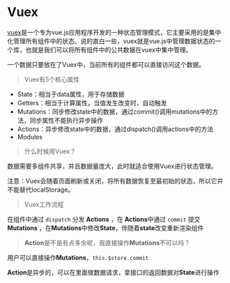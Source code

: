 # Vuex

[vuex](https://vuex.vuejs.org/zh/)是一个专为vue.js应用程序开发的一种状态管理模式，它主要采用的是集中化管理所有组件中的状态。说的直白一些，vuex就是vue.js中管理数据状态的一个库，也就是我们可以将所有组件中的公共数据在vuex中集中管理。

一个数据只要放在了Vuex中，当前所有的组件都可以直接访问这个数据。

> Vuex有5个核心属性

- State：相当于data属性，用于存储数据
- Getters：相当于计算属性，当值发生改变时，自动触发
- Mutations：同步修改state中的数据，通过commit()调用mutations中的方法，同步属性不能执行异步操作
- Actions：异步修改state中的数据，通过dispatch()调用actions中的方法
- Modules

> 什么时候用Vuex？

数据需要多组件共享，并且数据量庞大，此时就适合使用Vuex进行状态管理。

注意：Vuex会随着页面刷新或关闭，将所有数据恢复至最初始的状态，所以它并不能替代localStorage。

> Vuex工作流程

在组件中通过 `dispatch` 分发 **Actions** ，在 **Actions**中通过 `commit` 提交 **Mutations** ，在**Mutations**中修改**State**，伴随着**state**改变重新渲染组件

> **Action**是不是有点多余呢，我直接操作**Mutations**不可以吗？

用户可以直接操作**Mutations**，`this.$store.commit`

**Action**是异步的，可以在里面做数据请求，拿接口的返回数据对**State**进行操作

